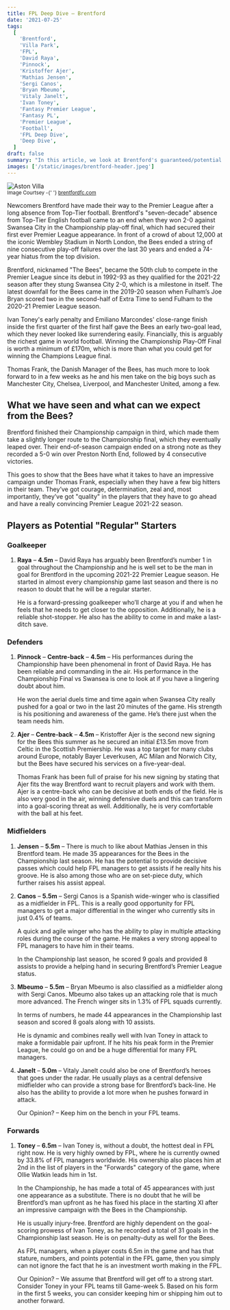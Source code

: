 ```yaml
---
title: FPL Deep Dive – Brentford
date: '2021-07-25'
tags:
  [
    'Brentford',
    'Villa Park',
    'FPL',
    'David Raya',
    'Pinnock',
    'Kristoffer Ajer',
    'Mathias Jensen',
    'Sergi Canos',
    'Bryan Mbeumo',
    'Vitaly Janelt',
    'Ivan Toney',
    'Fantasy Premier League',
    'Fantasy PL',
    'Premier League',
    'Football',
    'FPL Deep Dive',
    'Deep Dive',
  ]
draft: false
summary: "In this article, we look at Brentford's guaranteed/potential key players, starters and player potential."
images: ['/static/images/brentford-header.jpeg']
---
```


<div className="flex flex-wrap -mx-2 overflow-hidden xl:-mx-2 text-right">
  <div className="my-1 px-2 w-full overflow-hidden xl:my-1 xl:px-2 xl:w-1/2">
    <Image alt="Aston Villa" src="/static/images/brentford-header.jpeg" width={780} height={427} />
    <br />
    <small style={{ float: 'right', fontSize: 'xx-small' }}>
      Image Courtsey -{' '}
      <a target="_blank" href="https://www.brentfordfc.com/" rel="noopener noreferrer">
        brentfordfc.com
      </a>
    </small>
  </div>
</div>

Newcomers Brentford have made their way to the Premier League after a long absence from Top-Tier football. Brentford's "seven-decade" absence from Top-Tier English football came to an end when they won 2-0 against Swansea City in the Championship play-off final, which had secured their first ever Premier League appearance. In front of a crowd of about 12,000 at the iconic Wembley Stadium in North London, the Bees ended a string of nine consecutive play-off failures over the last 30 years and ended a 74-year hiatus from the top division.

Brentford, nicknamed "The Bees", became the 50th club to compete in the Premier League since its debut in 1992-93 as they qualified for the 2021-22 season after they stung Swansea City 2-0, which is a milestone in itself. The latest downfall for the Bees came in the 2019-20 season when Fulham’s Joe Bryan scored two in the second-half of Extra Time to send Fulham to the 2020-21 Premier League season.

Ivan Toney's early penalty and Emiliano Marcondes' close-range finish inside the first quarter of the first half gave the Bees an early two-goal lead, which they never looked like surrendering easily. Financially, this is arguably the richest game in world football. Winning the Championship Play-Off Final is worth a minimum of £170m, which is more than what you could get for winning the Champions League final.

Thomas Frank, the Danish Manager of the Bees, has much more to look forward to in a few weeks as he and his men take on the big boys such as Manchester City, Chelsea, Liverpool, and Manchester United, among a few.

## What we have seen and what can we expect from the Bees?

Brentford finished their Championship campaign in third, which made them take a slightly longer route to the Championship final, which they eventually leaped over. Their end-of-season campaign ended on a strong note as they recorded a 5-0 win over Preston North End, followed by 4 consecutive victories.

This goes to show that the Bees have what it takes to have an impressive campaign under Thomas Frank, especially when they have a few big hitters in their team. They’ve got courage, determination, zeal and, most importantly, they’ve got "quality" in the players that they have to go ahead and have a really convincing Premier League 2021-22 season.

## Players as Potential "Regular" Starters

### Goalkeeper

1. **Raya** – **4.5m** – David Raya has arguably been Brentford’s number 1 in goal throughout the Championship and he is well set to be the man in goal for Brentford in the upcoming 2021-22 Premier League season. He started in almost every championship game last season and there is no reason to doubt that he will be a regular starter.

   He is a forward-pressing goalkeeper who’ll charge at you if and when he feels that he needs to get closer to the opposition. Additionally, he is a reliable shot-stopper. He also has the ability to come in and make a last-ditch save.

### Defenders

1. **Pinnock** – **Centre-back** – **4.5m** – His performances during the Championship have been phenomenal in front of David Raya. He has been reliable and commanding in the air. His performance in the Championship Final vs Swansea is one to look at if you have a lingering doubt about him.

   He won the aerial duels time and time again when Swansea City really pushed for a goal or two in the last 20 minutes of the game. His strength is his positioning and awareness of the game. He’s there just when the team needs him.

2. **Ajer** – **Centre-back** – **4.5m** – Kristoffer Ajer is the second new signing for the Bees this summer as he secured an initial £13.5m move from Celtic in the Scottish Premiership. He was a top target for many clubs around Europe, notably Bayer Leverkusen, AC Milan and Norwich City, but the Bees have secured his services on a five-year-deal.

   Thomas Frank has been full of praise for his new signing by stating that Ajer fits the way Brentford want to recruit players and work with them. Ajer is a centre-back who can be decisive at both ends of the field. He is also very good in the air, winning defensive duels and this can transform into a goal-scoring threat as well. Additionally, he is very comfortable with the ball at his feet.

### Midfielders

1. **Jensen** – **5.5m** – There is much to like about Mathias Jensen in this Brentford team. He made 35 appearances for the Bees in the Championship last season. He has the potential to provide decisive passes which could help FPL managers to get assists if he really hits his groove. He is also among those who are on set-piece duty, which further raises his assist appeal.

2. **Canos** – **5.5m** – Sergi Canos is a Spanish wide-winger who is classified as a midfielder in FPL. This is a really good opportunity for FPL managers to get a major differential in the winger who currently sits in just 0.4% of teams.

   A quick and agile winger who has the ability to play in multiple attacking roles during the course of the game. He makes a very strong appeal to FPL managers to have him in their teams.

   In the Championship last season, he scored 9 goals and provided 8 assists to provide a helping hand in securing Brentford’s Premier League status.

3. **Mbeumo** – **5.5m** – Bryan Mbeumo is also classified as a midfielder along with Sergi Canos. Mbeumo also takes up an attacking role that is much more advanced. The French winger sits in 1.3% of FPL squads currently.

   In terms of numbers, he made 44 appearances in the Championship last season and scored 8 goals along with 10 assists.

   He is dynamic and combines really well with Ivan Toney in attack to make a formidable pair upfront. If he hits his peak form in the Premier League, he could go on and be a huge differential for many FPL managers.

4. **Janelt** – **5.0m** – Vitaly Janelt could also be one of Brentford’s heroes that goes under the radar. He usually plays as a central defensive midfielder who can provide a strong base for Brentford’s back-line. He also has the ability to provide a lot more when he pushes forward in attack.

   Our Opinion? – Keep him on the bench in your FPL teams.

### Forwards

1. **Toney** – **6.5m** – Ivan Toney is, without a doubt, the hottest deal in FPL right now. He is very highly owned by FPL, where he is currently owned by 33.8% of FPL managers worldwide. His ownership also places him at 2nd in the list of players in the "Forwards" category of the game, where Ollie Watkin leads him in 1st.

   In the Championship, he has made a total of 45 appearances with just one appearance as a substitute. There is no doubt that he will be Brentford’s man upfront as he has fixed his place in the starting XI after an impressive campaign with the Bees in the Championship.

   He is usually injury-free. Brentford are highly dependent on the goal-scoring prowess of Ivan Toney, as he recorded a total of 31 goals in the Championship last season. He is on penalty-duty as well for the Bees.

   As FPL managers, when a player costs 6.5m in the game and has that stature, numbers, and points potential in the FPL game, then you simply can not ignore the fact that he is an investment worth making in the FPL.

   Our Opinion? – We assume that Brentford will get off to a strong start. Consider Toney in your FPL teams till Game-week 5. Based on his form in the first 5 weeks, you can consider keeping him or shipping him out to another forward.
